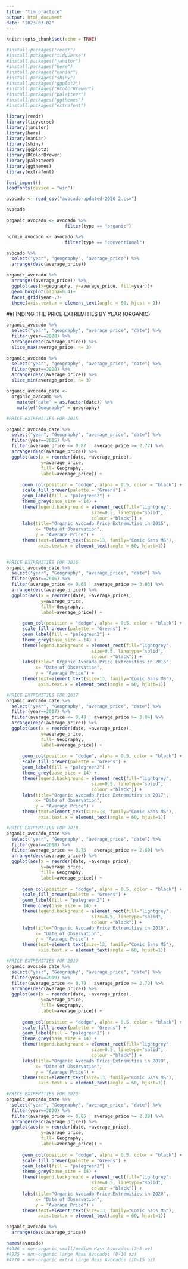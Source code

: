 ```yaml
---
title: "tim_practice"
output: html_document
date: "2023-03-02"
---
```


```r
knitr::opts_chunk$set(echo = TRUE)
```

```r
#install.packages("readr")
#install.packages("tidyverse")
#install.packages("janitor")
#install.packages("here")
#install.packages("naniar")
#install.packages("shiny")
#install.packages("ggplot2")
#install.packages("RColorBrewer")
#install.packages("paletteer")
#install.packages("ggthemes")
#install.packages("extrafont")
```

```r
library(readr)
library(tidyverse)
library(janitor)
library(here)
library(naniar)
library(shiny)
library(ggplot2)
library(RColorBrewer)
library(paletteer)
library(ggthemes)
library(extrafont)
```

```r
font_import()
loadfonts(device = "win")
```

```r
avocado <- read_csv("avocado-updated-2020 2.csv")
```

```r
avocado 
```

```r
organic_avocado <- avocado %>% 
                      filter(type == "organic")
```

```r
normie_avocado <- avocado %>% 
                      filter(type == "conventional")
```


```r
avocado %>% 
  select("year", "geography", "average_price") %>% 
  arrange(desc(average_price))
```

```r
organic_avocado %>% 
  arrange((average_price)) %>% 
  ggplot(aes(x=geography, y=average_price, fill=year))+ 
  geom_boxplot(alpha=0.4)+ 
  facet_grid(year~.)+
  theme(axis.text.x = element_text(angle = 60, hjust = 1))

```

##FINDING THE PRICE EXTREMITIES BY YEAR (ORGANIC)

```r
organic_avocado %>%  
  select("year", "geography", "average_price", "date") %>%
  filter(year==2020) %>% 
  arrange(desc(average_price)) %>% 
  slice_max(average_price, n= 3)
```

```r
organic_avocado %>%  
  select("year", "geography", "average_price", "date") %>%
  filter(year==2020) %>% 
  arrange(desc(average_price)) %>% 
  slice_min(average_price, n= 3)
```

```r
organic_avocado_date <-
  organic_avocado %>% 
    mutate("date" = as.factor(date)) %>% 
    mutate("Geography" = geography)
```


```r
#PRICE EXTREMITIES FOR 2015

organic_avocado_date %>% 
  select("year", "Geography", "average_price", "date") %>%
  filter(year==2015) %>% 
  filter(average_price <= 0.87 | average_price >= 2.77) %>% 
  arrange(desc(average_price)) %>% 
  ggplot(aes(x = reorder(date, +average_price),
             y=average_price, 
             fill= Geography, 
             label=average_price)) +
  
      geom_col(position = "dodge", alpha = 0.5, color = "black") +
      scale_fill_brewer(palette = "Greens") +
      geom_label(fill = "palegreen2") +
      theme_grey(base_size = 14) +
      theme(legend.background = element_rect(fill="lightgrey",
                                size=0.5, linetype="solid", 
                                colour ="black")) +
      labs(title="Organic Avocado Price Extremities in 2015",
           x= "Date of Observation",
           y = "Average Price") +
      theme(text=element_text(size=13, family="Comic Sans MS"),
            axis.text.x = element_text(angle = 60, hjust=1))
   
```

```r
#PRICE EXTREMITIES FOR 2016
organic_avocado_date %>% 
  select("year", "Geography", "average_price", "date") %>%
  filter(year==2016) %>% 
  filter(average_price <= 0.66 | average_price >= 3.03) %>% 
  arrange(desc(average_price)) %>% 
  ggplot(aes(x = reorder(date, +average_price),
             y=average_price, 
             fill= Geography, 
             label=average_price)) +
  
      geom_col(position = "dodge", alpha = 0.5, color = "black") +
      scale_fill_brewer(palette = "Greens") +
      geom_label(fill = "palegreen2") +
      theme_grey(base_size = 14) +
      theme(legend.background = element_rect(fill="lightgrey",
                                size=0.5, linetype="solid", 
                                colour ="black")) +
      labs(title=" Organic Avocado Price Extremities in 2016",
           x= "Date of Observation",
           y = "Average Price") +
      theme(text=element_text(size=13, family="Comic Sans MS"),
            axis.text.x = element_text(angle = 60, hjust=1))

```

```r
#PRICE EXTREMITIES FOR 2017
organic_avocado_date %>% 
  select("year", "Geography", "average_price", "date") %>%
  filter(year==2017) %>% 
  filter(average_price <= 0.49 | average_price >= 3.04) %>% 
  arrange(desc(average_price)) %>% 
  ggplot(aes(x = reorder(date, +average_price),
             y=average_price, 
             fill= Geography, 
             label=average_price)) +
  
      geom_col(position = "dodge", alpha = 0.5, color = "black") +
      scale_fill_brewer(palette = "Greens") +
      geom_label(fill = "palegreen2") +
      theme_grey(base_size = 14) +
      theme(legend.background = element_rect(fill="lightgrey",
                                size=0.5, linetype="solid", 
                                colour ="black")) +
      labs(title="Organic Avocado Price Extremities in 2017",
           x= "Date of Observation",
           y = "Average Price") +
      theme(text=element_text(size=13, family="Comic Sans MS"),
            axis.text.x = element_text(angle = 60, hjust=1))
```

```r
#PRICE EXTREMITIES FOR 2018
organic_avocado_date %>% 
  select("year", "Geography", "average_price", "date") %>%
  filter(year==2018) %>% 
  filter(average_price <= 0.75 | average_price >= 2.60) %>% 
  arrange(desc(average_price)) %>% 
  ggplot(aes(x = reorder(date, +average_price),
             y=average_price, 
             fill= Geography, 
             label=average_price)) +
  
      geom_col(position = "dodge", alpha = 0.5, color = "black") +
      scale_fill_brewer(palette = "Greens") +
      geom_label(fill = "palegreen2") +
      theme_grey(base_size = 14) +
      theme(legend.background = element_rect(fill="lightgrey",
                                size=0.5, linetype="solid", 
                                colour ="black")) +
      labs(title="Organic Avocado Price Extremities in 2018",
           x= "Date of Observation",
           y = "Average Price") +
      theme(text=element_text(size=13, family="Comic Sans MS"),
            axis.text.x = element_text(angle = 60, hjust=1))
```

```r
#PRICE EXTREMITIES FOR 2019
organic_avocado_date %>% 
  select("year", "Geography", "average_price", "date") %>%
  filter(year==2019) %>% 
  filter(average_price <= 0.79 | average_price >= 2.72) %>% 
  arrange(desc(average_price)) %>% 
  ggplot(aes(x = reorder(date, +average_price),
             y=average_price, 
             fill= Geography, 
             label=average_price)) +
  
      geom_col(position = "dodge", alpha = 0.5, color = "black") +
      scale_fill_brewer(palette = "Greens") +
      geom_label(fill = "palegreen2") +
      theme_grey(base_size = 14) +
      theme(legend.background = element_rect(fill="lightgrey",
                                size=0.5, linetype="solid", 
                                colour ="black")) +
      labs(title="Organic Avocado Price Extremities in 2019",
           x= "Date of Observation",
           y = "Average Price") +
      theme(text=element_text(size=13, family="Comic Sans MS"),
            axis.text.x = element_text(angle = 60, hjust=1))
```

```r
#PRICE EXTREMITIES FOR 2020
organic_avocado_date %>% 
  select("year", "Geography", "average_price", "date") %>%
  filter(year==2020) %>% 
  filter(average_price <= 0.85 | average_price >= 2.28) %>% 
  arrange(desc(average_price)) %>% 
  ggplot(aes(x = reorder(date, +average_price),
             y=average_price, 
             fill= Geography, 
             label=average_price)) +
  
      geom_col(position = "dodge", alpha = 0.5, color = "black") +
      scale_fill_brewer(palette = "Greens") +
      geom_label(fill = "palegreen2") +
      theme_grey(base_size = 14) +
      theme(legend.background = element_rect(fill="lightgrey",
                                size=0.5, linetype="solid", 
                                colour ="black")) +
      labs(title="Organic Avocado Price Extremities in 2020",
           x= "Date of Observation",
           y = "Average Price") +
      theme(text=element_text(size=13, family="Comic Sans MS"),
            axis.text.x = element_text(angle = 60, hjust=1))
```



```r
organic_avocado %>% 
  arrange(desc(average_price))                  
```


```r
names(avocado)
#4046 = non-organic small/medium Hass Avocados (3-5 oz)  
#4225 = non-organic large Hass Avocados (8-10 oz)
#4770 = non-organic extra large Hass Avocados (10-15 oz)
```



